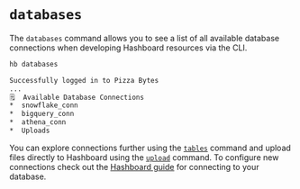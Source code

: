 
# `databases`

The `databases` command allows you to see a list of all available database connections when developing Hashboard resources via the CLI.

```bash copy
hb databases

Successfully logged in to Pizza Bytes
...
🗒  Available Database Connections
*  snowflake_conn
*  bigquery_conn
*  athena_conn
*  Uploads

```

You can explore connections further using the [`tables`](./tables) command and upload files directly to Hashboard using the [`upload`](./upload) command. To configure new connections check out the [Hashboard guide](/docs/database-connections) for connecting to your database.
